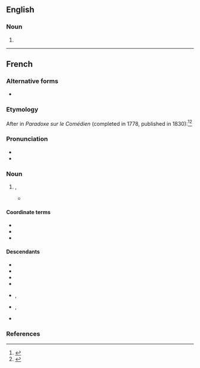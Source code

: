 ==English==

===Noun===
{{en-noun|-|head=esprit de l'escalier}}

# {{alternative form of|l'esprit de l'escalier|lang=en}}

----

==French==
{{wikipedia|lang=fr}}

===Alternative forms===
* {{alter|fr|esprit d'escalier}}

===Etymology===
After {{w|Denis Diderot|Diderot}} in ''Paradoxe sur le Comédien'' (completed in 1778, published in 1830):<ref>{{cite-book
|title={{w|The Oxford Dictionary of Quotations}}
|publisher={{w|Oxford University Press}}
|year=2004
|ISBN=0-19-860720-2}}</ref><ref>{{cite-book
|author={{w|Denis Diderot}}
|title=Paradoxe sur le Comédien
|year=1773, remanié en 1778
|section=Diderot II
|publisher=Classiques Larousse
|year_published=1934
|page=56}}</ref>
: {{quote|fr|L'homme sensible, comme moi, tout entier à ce qu'on lui objecte, perd la tête et ne se retrouve qu'au bas de l’escalier.
|translation=A sensitive man like me, overwhelmed by the argument levelled against him, loses his head – and doesn't get it back again till he's at the bottom of the stairs.}}

===Pronunciation===
* {{fr-IPA}}
* {{rhymes|e|lang=fr}}

===Noun===
{{fr-noun|m|-|head=[[esprit]] [[de]] [[l']][[escalier]]}}

# {{l|en|l'esprit de l'escalier}}, {{l|en|staircase wit}}
#* {{quote-book
|year=1905
|author=Maurice Souriau
|title=Bernardin de Saint-Pierre d'après ses manuscrits
|page=52
|lang=fr
|passage=Est-ce de l''''esprit de l'escalier''', mais exaspéré par la rancune?}}

====Coordinate terms====
* {{l|fr|bon mot}}
* {{l|fr|mot d'esprit}}
* {{l|fr|mot juste}}

====Descendants====
{{desc-top}}
* {{desc|en|l'esprit de l'escalier|bor=1}}
* {{desc|en|staircase wit|calq=1}}
* {{desc|de|Treppenwitz|calq=1}}
* {{desc|pt|espírito da escada|calq=1}}
{{desc-mid}}
* {{desc|ru|ле́стничный ум|calq=1}}, {{l|ru|остроу́мие на ле́стнице}} {{qualifier|calque}}
* {{desc|es|espíritu del escalador|calq=1}}, {{l|es|ingenio de la escalera}} {{qualifier|calque}}
* {{desc|yi|טרעפּווערטער|calq=1}}
{{desc-bottom}}

===References===
<references/>